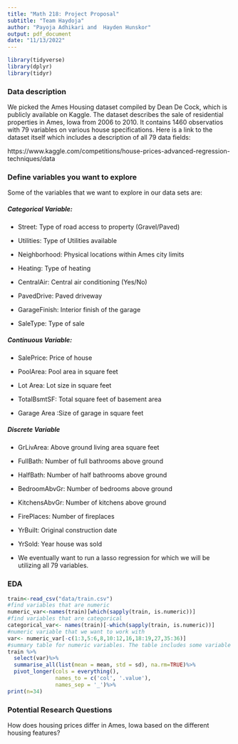 ```yaml
---
title: "Math 218: Project Proposal"
subtitle: "Team Haydoja"
author: "Payoja Adhikari and  Hayden Hunskor"
output: pdf_document
date: "11/13/2022"
---
```


```r
library(tidyverse)
library(dplyr)
library(tidyr)
```

### Data description

We picked the Ames Housing dataset compiled by Dean De Cock, which is publicly available on Kaggle. The dataset describes the sale of residential properties in Ames, Iowa from 2006 to 2010. It contains 1460 observatios with  79 variables on various house specifications. Here is a link to the dataset itself which includes a description of all 79 data fields:

https://www.kaggle.com/competitions/house-prices-advanced-regression-techniques/data

### Define variables you want to explore
Some of the variables that we want to explore in our data sets are:

##### Categorical Variable:

- Street: Type of road access to property (Gravel/Paved)

- Utilities: Type of Utilities available

- Neighborhood: Physical locations within Ames city limits

- Heating: Type of heating

- CentralAir: Central air conditioning (Yes/No)

- PavedDrive: Paved driveway

- GarageFinish: Interior finish of the garage

- SaleType: Type of sale

##### Continuous Variable:

- SalePrice: Price of house 

- PoolArea: Pool area in square feet

- Lot Area: Lot size in square feet

- TotalBsmtSF: Total square feet of basement area

- Garage Area :Size of garage in square feet

##### Discrete Variable

- GrLivArea: Above ground living area square feet

- FullBath: Number of full bathrooms above ground

- HalfBath: Number of half bathrooms above ground

- BedroomAbvGr: Number of bedrooms above ground

- KitchensAbvGr: Number of kitchens above ground

- FirePlaces: Number of fireplaces

- YrBuilt: Original construction date

- YrSold: Year house was sold


* We eventually want to run a lasso regression for which we will be utilizing all 79 variables.

### EDA
```r
train<-read_csv("data/train.csv")
#find variables that are numeric
numeric_var<-names(train)[which(sapply(train, is.numeric))]
#find variables that are categorical
categorical_var<- names(train)[-which(sapply(train, is.numeric))]
#numeric variable that we want to work with
var<- numeric_var[-c(1:3,5:6,8,10:12,16,18:19,27,35:36)]
#summary table for numeric variables. The table includes some variable not mentioned earlier
train %>%
  select(var)%>%
  summarise_all(list(mean = mean, std = sd), na.rm=TRUE)%>%
  pivot_longer(cols = everything(), 
               names_to = c('col', '.value'), 
               names_sep = '_')%>%
print(n=34)
```


### Potential Research Questions

How does housing prices differ in Ames, Iowa based on the different housing features?
